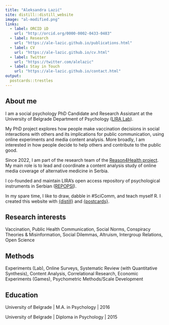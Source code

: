 ```yaml
---
title: "Aleksandra Lazić"
site: distill::distill_website
image: "al-modified.png"
links:
  - label: ORCID iD
    url: "http://orcid.org/0000-0002-0433-0483"
  - label: Research
    url: "https://ale-lazic.github.io/publications.html"
  - label: CV
    url: "https://ale-lazic.github.io/cv.html"
  - label: Twitter
    url: "https://twitter.com/alelazic"
  - label: Stay in Touch
    url: "https://ale-lazic.github.io/contact.html"
output:
  postcards::trestles
---
```


## About me

I am a social psychology PhD Candidate and Research Assistant at the University of Belgrade Department of Psychology ([LIRA Lab](https://lira.f.bg.ac.rs/en/)).

My PhD project explores how people make vaccination decisions in social interactions with others and its implications for public communication, using online experiments and media content analysis. More broadly, I am interested in how people decide to help others and contribute to the public good.

Since 2022, I am part of the research team of the [Reason4Health project](https://reasonforhealth.f.bg.ac.rs/en/). My main role is to lead and coordinate a content analysis study of online media coverage of alternative medicine in Serbia.

I co-founded and maintain LIRA's open access repository of psychological instruments in Serbian ([REPOPSI](https://osf.io/5zb8p/)).

In my spare time, I like to draw, dabble in #SciComm, and teach myself R. I created this website with [{distill}](https://rstudio.github.io/distill/) and [{postcards}](https://github.com/seankross/postcards).

## Research interests

Vaccination, Public Health Communication, Social Norms, Conspiracy Theories & Misinformation, Social Dilemmas, Altruism, Intergroup Relations, Open Science

## Methods

Experiments (Lab), Online Surveys, Systematic Review (with Quantitative Synthesis), Content Analysis, Correlational Research, Economic Experiments (Games), Psychometric Methods/Scale Development

## Education

University of Belgrade \| M.A. in Psychology \| 2016

University of Belgrade \| Diploma in Psychology \| 2015
